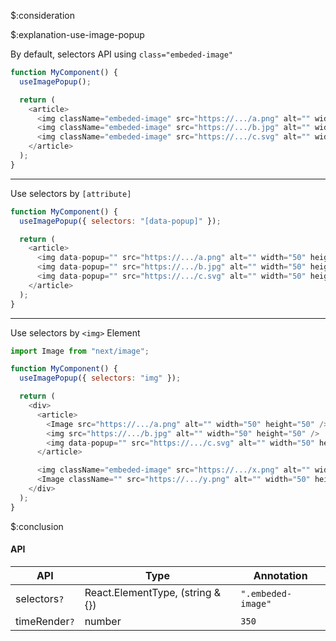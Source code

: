 $:consideration


$:explanation-use-image-popup

By default, selectors API using `class="embeded-image"`
```js showLineNumbers{number} /embeded-image/#i
function MyComponent() {
  useImagePopup();

  return (
    <article>
      <img className="embeded-image" src="https://.../a.png" alt="" width="50" height="50" />
      <img className="embeded-image" src="https://.../b.jpg" alt="" width="50" height="50" />
      <img className="embeded-image" src="https://.../c.svg" alt="" width="50" height="50" />
    </article>
  );
}
```
___

Use selectors by `[attribute]`
```js showLineNumbers{number} /data-popup/#at
function MyComponent() {
  useImagePopup({ selectors: "[data-popup]" });

  return (
    <article>
      <img data-popup="" src="https://.../a.png" alt="" width="50" height="50" />
      <img data-popup="" src="https://.../b.jpg" alt="" width="50" height="50" />
      <img data-popup="" src="https://.../c.svg" alt="" width="50" height="50" />
    </article>
  );
}
```
___

Use selectors by `<img>` Element
```js showLineNumbers{number} /img/ /Image/3-5
import Image from "next/image";

function MyComponent() {
  useImagePopup({ selectors: "img" });

  return (
    <div>
      <article>
        <Image src="https://.../a.png" alt="" width="50" height="50" />
        <img src="https://.../b.jpg" alt="" width="50" height="50" />
        <img data-popup="" src="https://.../c.svg" alt="" width="50" height="50" />
      </article>

      <img className="embeded-image" src="https://.../x.png" alt="" width="50" height="50" />
      <Image className="" src="https://.../y.png" alt="" width="50" height="50" />
    </div>
  );
}
```



$:conclusion

#### API

| API                                | Type                             | Annotation               |
| ---------------------------------- | -------------------------------- | ------------------------ |
| selectors`?`                       | React.ElementType, (string & {}) | `".embeded-image"`       |
| timeRender`?`                      | number                           | `350`                    |


